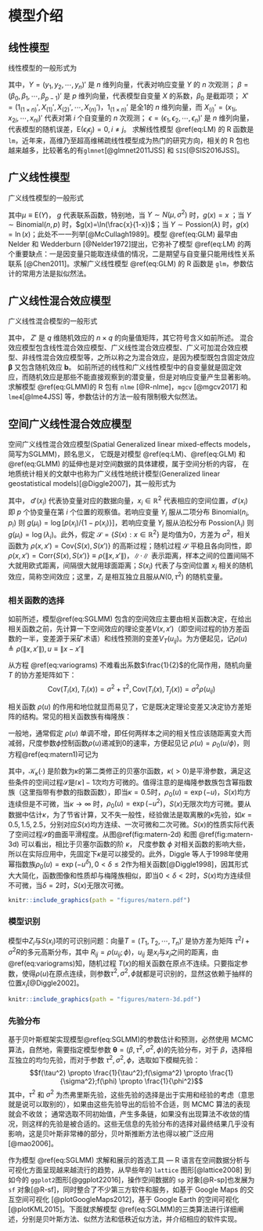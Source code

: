 # 模型介绍 {#models}

## 线性模型  

线性模型的一般形式为\begin{equation}
Y = X'\beta + \epsilon, \mathrm{E}(\epsilon) = 0, \mathrm{Cov}(\epsilon) = \sigma^2I  (\#eq:LM)
\end{equation}

其中，$Y = (y_1,y_2,\cdots,y_n)'$ 是 $n$ 维列向量，代表对响应变量 $Y$ 的 $n$ 次观测； 
$\beta = (\beta_0,\beta_1,\cdots,\beta_{p-1})'$ 是 $p$ 维列向量，代表模型自变量 $X$ 的系数，$\beta_0$ 是截距项；
$X' = (1_{(1\times n)}',X_{(1)}',X_{(2)}',\cdots,X_{(n)}')$，$1_{(1\times n)}'$ 是全1的 $n$ 维列向量，而 $X_{(i)}' = (x_{1i},x_{2i},\cdots,x_{ni})'$ 代表对第 $i$ 个自变量的 $n$ 次观测；
$\epsilon = (\epsilon_1,\epsilon_2,\cdots,\epsilon_n)'$ 是 $n$ 维列向量，代表模型的随机误差，$\mathrm{E}(\epsilon_i \epsilon_j) = 0, i \ne j$。 
求解线性模型 \@ref(eq:LM) 的 R 函数是 `lm`，近年来，高维乃至超高维稀疏线性模型成为热门的研究方向，相关的 R 包也越来越多，比较著名的有`glmnet`[@glmnet2011JSS] 和 `SIS`[@SIS2016JSS]。


## 广义线性模型

广义线性模型的一般形式\begin{equation}
g(\mu) = X'\beta,  (\#eq:GLM)
\end{equation}

其中$\mu \equiv \mathrm{E}(Y)$， $g$ 代表联系函数，特别地，当 $Y \sim N(\mu,\sigma^2)$ 时，$g(x) = x$ ；当 $Y \sim \mathrm{Binomial}(n,p)$ 时，$g(x)=\ln(\frac{x}{1-x})$；当 $Y \sim \mathrm{Possion}(\lambda)$ 时，$g(x) = \ln(x)$；此处不一一列举[@McCullagh1989]。模型 \@ref(eq:GLM) 最早由 Nelder 和 Wedderburn [@Nelder1972]提出，它弥补了模型 \@ref(eq:LM) 的两个重要缺点：一是因变量只能取连续值的情况，二是期望与自变量只能用线性关系联系 [@Chen2011]。求解广义线性模型 \@ref(eq:GLM) 的 R 函数是 `glm`，参数估计的常用方法是拟似然法。

## 广义线性混合效应模型  

广义线性混合模型的一般形式\begin{equation}
g(\mu) = X'\boldsymbol{\beta} + Z'\mathbf{b}  (\#eq:GLMM)
\end{equation}

其中， $Z'$ 是 $q$ 维随机效应的 $n \times q$ 的向量值矩阵，其它符号含义如前所述。
混合效应模型包含线性混合效应模型、广义线性混合效应模型、广义可加混合效应模型、非线性混合效应模型等，之所以称之为混合效应，是因为模型既包含固定效应 $\boldsymbol{\beta}$ 又包含随机效应 $\mathbf{b}$。 如前所述的线性和广义线性模型中的自变量就是固定效应，而随机效应是那些不能直接观察到的潜变量，但是对响应变量产生显著影响。求解模型 \@ref(eq:GLMM)的 R 包有 `nlme` [@R-nlme]，`mgcv` [@mgcv2017] 和`lme4`[@lme4JSS] 等，参数估计的方法一般有限制极大似然法。

## 空间广义线性混合效应模型

空间广义线性混合效应模型(Spatial Generalized linear mixed-effects models，简写为SGLMM)，顾名思义， 它既是对模型 \@ref(eq:LM)、\@ref(eq:GLM) 和 \@ref(eq:GLMM) 的延伸也是对空间数据的具体建模，属于空间分析的内容， 在地质统计相关的文献中也称为广义线性地统计模型(Generalized linear geostatistical models)[@Diggle2007]，其一般形式为\begin{equation}
g(\mu_i) = T_{i} = d(x_i)'\beta + S(x_i) + Z_i (\#eq:SGLMM)
\end{equation}

其中， $d'(x_i)$ 代表协变量对应的数据向量，$x_i \in \mathbb{R}^2$ 代表相应的空间位置，$d'(x_i)$ 即 $p$ 个协变量在第 $i$ 个位置的观察值。若响应变量 $Y_i$ 服从二项分布 $\mathrm{Binomial}(n_i,p_i)$ 则 $g(\mu_i) = \log[p(x_i)/\{1-p(x_i)\}]$，若响应变量 $Y_i$ 服从泊松分布 $\mathrm{Possion}(\lambda_i)$ 则 $g(\mu_i) = \log(\lambda_i)$。此外，假定 $\mathcal{S} = \{S(x): x \in \mathbb{R}^2\}$ 是均值为0，方差为 $\sigma^2$，相关函数为 $\rho(x,x') = \mathrm{Cov}\{S(x),S(x')\}$ 的高斯过程；随机过程 $\mathcal{S}$ 平稳且各向同性，即 $\rho(x,x') = \mathrm{Corr}\{S(x),S(x')\} \equiv \rho(\|x,x'\|)$，$\|\cdot\|$ 表示距离，样本之间的位置间隔不大就用欧式距离，间隔很大就用球面距离；$S(x_i)$ 代表了与空间位置 $x_i$ 相关的随机效应，简称空间效应；这里，$Z_i$ 是相互独立且服从$N(0,\tau^2)$ 的随机变量。

### 相关函数的选择

如前所述，模型\@ref(eq:SGLMM) 包含的空间效应主要由相关函数决定，在给出相关函数之前，先计算一下空间效应的理论变差$V(x,x')$（即空间过程的协方差函数的一半，变差源于采矿术语）和线性预测的变差$V_{T}(u_{ij})$。为方便起见，记$\rho(u) \triangleq \rho(\|x,x'\|),u \equiv \|x-x'\|$ \begin{equation}
\begin{aligned}
V(x,x')&=\frac{1}{2}\mathrm{Var}\{S(x)-S(x')\}\\
&=\frac{1}{2}\mathrm{Cov}(S(x)-S(x'),S(x)-S(x'))\\
&=\frac{1}{2}\{E[S(x)-S(x')][S(x)-S(x')]-[E(S(x)-S(x'))]^2\}\\
&=\sigma^2-\mathrm{Cov}(S(x),S(x'))=\sigma^2\{1-\rho(u)\}\\
V_{T}(u_{ij})&=\frac{1}{2}\mathrm{Var}\{T_{i}(x)-T_{j}(x)\}
=\frac{1}{2}\mathrm{E}[(T_{i}-T_{j})^2]=\tau^2+\sigma^2(1-\rho(u_{ij})) (\#eq:variograms)
\end{aligned}
\end{equation}

从方程 \@ref(eq:variograms) 不难看出系数$\frac{1}{2}$的化简作用，随机向量 $T$ 的协方差矩阵如下：$$\mathrm{Cov}(T_{i}(x),T_{i}(x)) = \sigma^2+\tau^2, \mathrm{Cov}(T_{i}(x),T_{j}(x))=\sigma^2\rho(u_{ij})$$

相关函数 $\rho(u)$ 的作用和地位就显而易见了，它是既决定理论变差又决定协方差矩阵的结构。常见的相关函数族有梅隆族：\begin{equation}
\rho(u)=\{2^{\kappa -1}\Gamma(\kappa)\}^{-1}(u/\phi)^{\kappa}\mathcal{K}_{\kappa}(u/\phi),u > 0 (\#eq:matern1)
\end{equation}

一般地，通常假定 $\rho(u)$ 单调不增，即任何两样本之间的相关性应该随距离变大而减弱，尺度参数$\phi$控制函数$\rho(u)$递减到0的速率，方便起见记 $\rho(u) = \rho_{0}(u/\phi)$，则方程\@ref(eq:matern1)可记为\begin{equation}
\rho_{0}(u)=\{2^{\kappa -1}\Gamma(\kappa)\}^{-1}(u)^{\kappa}\mathcal{K}_{\kappa}(u),u > 0 (\#eq:matern2)
\end{equation}

其中，$\mathcal{K}_{\kappa}(\cdot)$ 是阶数为$\kappa$的第二类修正的贝塞尔函数，$\kappa(>0)$是平滑参数，满足这些条件的空间过程$\mathcal{S}$是$\lceil\kappa\rceil-1$次均方可微的。值得注意的是梅隆参数族包含幂指数族（这里指带有参数的指数函数），即当$\kappa=0.5$时，$\rho_{0}(u)=\exp(-u)$，$S(x)$均方连续但是不可微，当$\kappa \to \infty$ 时，$\rho_{0}(u)=\exp(-u^2)$，$S(x)$无限次均方可微。要从数据中估计$\kappa$，为了节省计算，又不失一般性，经验做法是取离散的$\kappa$先验，如$\kappa=0.5,1.5,2.5$，分别对应$S(x)$均方连续、一次可微和二次可微。$S(x)$的性质实际代表了空间过程$\mathcal{S}$的曲面平滑程度。从图\@ref(fig:matern-2d) 和图 \@ref(fig:matern-3d) 可以看出，相比于贝塞尔函数的阶 $\kappa$， 尺度参数 $\phi$ 对相关函数的影响大些，所以在实际应用中，先固定下$\kappa$是可以接受的。此外，Diggle 等人于1998年使用幂指数族$\rho_{0}(u)=\exp(-u^{\delta}), 0 < \delta \leq 2$作为相关函数[@Diggle1998]，因其形式大大简化，函数图像和性质却与梅隆族相似，即当$0<\delta<2$时，$S(x)$均方连续但不可微，当$\delta=2$时，$S(x)$无限次可微。

```{r matern-2d,echo=FALSE,fig.cap="固定尺度参数，相关函数随距离的变化（图左）；固定贝塞尔函数的阶，相关函数随距离的变化（图右）"}
knitr::include_graphics(path = "figures/matern.pdf")
```

### 模型识别

模型中$Z_{i}$与$S(x_i)$项的可识别问题：向量$T=(T_1,T_2,\cdots,T_n)'$ 是协方差为矩阵 $\tau^2I+\sigma^2R$的多元高斯分布，其中 $R_{ij}=\rho(u_{ij};\phi)$，$u_{ij}$ 是$x_i$与$x_j$之间的距离，由\@ref(eq:variograms)知，随机过程 $T(x)$的相关函数在原点不连续。只要指定参数，使得$\rho(u)$在原点连续，则参数$\tau^2,\sigma^2,\phi$就都是可识别的，显然这依赖于抽样的位置$x_i$[@Diggle2002]。
\newpage
```{r matern-3d,echo=FALSE,fig.cap="相关函数随贝塞尔函数的阶和尺度参数的变化，横轴表示尺度参数，纵轴表示贝塞尔函数的阶（从蓝到红，相关性由弱变强）"}
knitr::include_graphics(path = "figures/matern-3d.pdf")
```

### 先验分布

基于贝叶斯框架实现模型\@ref(eq:SGLMM)的参数估计和预测，必然使用 MCMC 算法，自然地，需要指定模型参数 $\bm{\theta} = (\beta,\tau^2,\sigma^2,\phi)$的先验分布，对于 $\beta$，选择相互独立的均匀先验，而对于参数 $\tau^2,\sigma^2,\phi$，选取如下模糊先验：
$$f(\tau^2) \propto \frac{1}{\tau^2};f(\sigma^2) \propto \frac{1}{\sigma^2};f(\phi) \propto \frac{1}{\phi^2}$$
其中，$\tau^2$ 和 $\sigma^2$ 为杰弗里斯先验，这些先验的选择是出于实用和经验的考虑（意思就是说可以取别的），如果由这些先验导出的后验不合适，则 MCMC 算法的表现就会不收敛； 通常选取不同初始值，产生多条链，如果没有出现算法不收敛的情况，则这样的先验是被合适的。这些无信息的先验分布的选择对最终结果几乎没有影响，这是贝叶斯非常棒的部分，贝叶斯推断方法也得以被广泛应用[@mao2006]。

作为模型 \@ref(eq:SGLMM) 求解和展示的首选工具 --- R 语言在空间数据分析与可视化方面呈现越来越流行的趋势，从早些年的 `lattice` 图形[@lattice2008] 到如今的 `ggplot2`图形[@ggplot22016]，操作空间数据的 `sp` 对象[@R-sp]也发展为 `sf` 对象[@R-sf]，同时整合了不少第三方软件和服务，如基于 Google Maps 的交互空间可视化 [@plotGoogleMaps2012]，基于 Google Earth 的空间可视化 [@plotKML2015]。下面就求解模型 \@ref(eq:SGLMM)的三类算法进行详细阐述，分别是贝叶斯方法、似然方法和低秩近似方法，并介绍相应的软件实现。
